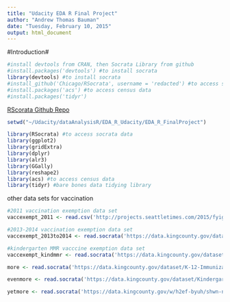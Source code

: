 ```yaml
---
title: "Udacity EDA R Final Project"
author: "Andrew Thomas Bauman"
date: "Tuesday, February 10, 2015"
output: html_document
---
```


#Introduction#

```r
#install devtools from CRAN, then Socrata Library from github
#install.packages('devtools') #to install socrata
library(devtools) #to install socrata
#install_github('Chicago/RSocrata', username = 'redacted') #to access socrata data
#install.packages('acs') #to access census data
#install.packages('tidyr')


```
[RScorata Github Repo](https://github.com/Chicago/RSocrata)

```r
setwd("~/Udacity/dataAnalysisR/EDA_R_Udacity/EDA_R_FinalProject")
```

```r
library(RSocrata) #to access socrata data
library(ggplot2)
library(gridExtra)
library(dplyr)
library(alr3)
library(GGally)
library(reshape2)
library(acs) #to access census data
library(tidyr) #bare bones data tidying library

```

other data sets for vaccination



```r
#2011 vaccination exemption data set
vaccexempt_2011 <- read.csv('http://projects.seattletimes.com/2015/fyiguy/school-vaccines/assets/school_exemption_data_all_schools_2011-12.csv')

#2013-2014 vaccination exemption data set
vaccexempt_2013to2014 <- read.socrata('https://data.kingcounty.gov/dataset/Vaccination-Exemptions-in-King-County/xs83-3zit')

#kindergarten MMR vacccine exemption data set
vaccexempt_kindmmr <- read.socrata('https://data.kingcounty.gov/dataset/Kindergarten-MMR-Vaccine-Coverage/kbfa-mvcb')

more <- read.socrata('https://data.kingcounty.gov/dataset/K-12-Immunization-Coverage-by-Most-Recent-School-R/h2ef-byuh')

evenmore <- read.socrata('https://data.kingcounty.gov/dataset/Kindergarten-Immunization-Coverage-by-Most-Recent-/agib-e23h')

yetmore <- read.socrata('https://data.kingcounty.gov/w/h2ef-byuh/shwn-npxw?cur=VVxMNDrQvgF&from=root#about')


```
